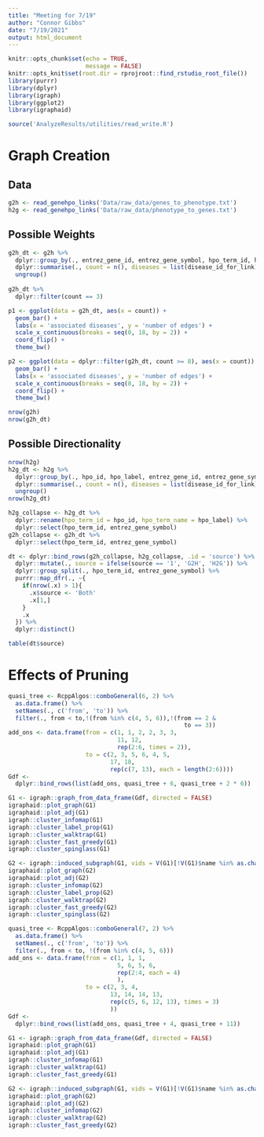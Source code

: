 ---
title: "Meeting for 7/19"
author: "Connor Gibbs"
date: "7/19/2021"
output: html_document
---

```{r setup, include=FALSE}
knitr::opts_chunk$set(echo = TRUE,
                      message = FALSE)
knitr::opts_knit$set(root.dir = rprojroot::find_rstudio_root_file())
library(purrr)
library(dplyr)
library(igraph)
library(ggplot2)
library(igraphaid)
```

```{r, include=FALSE}
source('AnalyzeResults/utilities/read_write.R')
```

# Graph Creation

## Data

```{r}
g2h <- read_genehpo_links('Data/raw_data/genes_to_phenotype.txt')
h2g <- read_genehpo_links('Data/raw_data/phenotype_to_genes.txt')
```

## Possible Weights

```{r}
g2h_dt <- g2h %>%
  dplyr::group_by(., entrez_gene_id, entrez_gene_symbol, hpo_term_id, hpo_term_name) %>%
  dplyr::summarise(., count = n(), diseases = list(disease_id_for_link)) %>%
  ungroup()
  
g2h_dt %>%
  dplyr::filter(count == 3)

p1 <- ggplot(data = g2h_dt, aes(x = count)) +
  geom_bar() +
  labs(x = 'associated diseases', y = 'number of edges') +
  scale_x_continuous(breaks = seq(0, 18, by = 2)) +
  coord_flip() +
  theme_bw()

p2 <- ggplot(data = dplyr::filter(g2h_dt, count >= 8), aes(x = count)) +
  geom_bar() +
  labs(x = 'associated diseases', y = 'number of edges') +
  scale_x_continuous(breaks = seq(8, 18, by = 2)) +
  coord_flip() +
  theme_bw()
```

```{r}
nrow(g2h)
nrow(g2h_dt)
```

## Possible Directionality

```{r}
nrow(h2g)
h2g_dt <- h2g %>%
  dplyr::group_by(., hpo_id, hpo_label, entrez_gene_id, entrez_gene_symbol) %>%
  dplyr::summarise(., count = n(), diseases = list(disease_id_for_link)) %>%
  ungroup()
nrow(h2g_dt)
```

```{r}
h2g_collapse <- h2g_dt %>%
  dplyr::rename(hpo_term_id = hpo_id, hpo_term_name = hpo_label) %>%
  dplyr::select(hpo_term_id, entrez_gene_symbol)
g2h_collapse <- g2h_dt %>%
  dplyr::select(hpo_term_id, entrez_gene_symbol)

dt <- dplyr::bind_rows(g2h_collapse, h2g_collapse, .id = 'source') %>%
  dplyr::mutate(., source = ifelse(source == '1', 'G2H', 'H2G')) %>%
  dplyr::group_split(., hpo_term_id, entrez_gene_symbol) %>%
  purrr::map_dfr(., ~{
    if(nrow(.x) > 1){
      .x$source <- 'Both'
      .x[1,]
    }
    .x
  }) %>%
  dplyr::distinct()

table(dt$source)
```

# Effects of Pruning

```{r}
quasi_tree <- RcppAlgos::comboGeneral(6, 2) %>%
  as.data.frame() %>%
  setNames(., c('from', 'to')) %>%
  filter(., from < to,!(from %in% c(4, 5, 6)),!(from == 2 &
                                                  to == 3))
add_ons <- data.frame(from = c(1, 1, 2, 2, 3, 3, 
                               11, 12,
                               rep(2:6, times = 2)),
                      to = c(2, 3, 5, 6, 4, 5, 
                             17, 18,
                             rep(c(7, 13), each = length(2:6))))
Gdf <-
  dplyr::bind_rows(list(add_ons, quasi_tree + 6, quasi_tree + 2 * 6))

G1 <- igraph::graph_from_data_frame(Gdf, directed = FALSE)
igraphaid::plot_graph(G1)
igraphaid::plot_adj(G1)
igraph::cluster_infomap(G1)
igraph::cluster_label_prop(G1)
igraph::cluster_walktrap(G1)
igraph::cluster_fast_greedy(G1)
igraph::cluster_spinglass(G1)

G2 <- igraph::induced_subgraph(G1, vids = V(G1)[!V(G1)$name %in% as.character(1:6)])
igraphaid::plot_graph(G2)
igraphaid::plot_adj(G2)
igraph::cluster_infomap(G2)
igraph::cluster_label_prop(G2)
igraph::cluster_walktrap(G2)
igraph::cluster_fast_greedy(G2)
igraph::cluster_spinglass(G2)
```

```{r}
quasi_tree <- RcppAlgos::comboGeneral(7, 2) %>%
  as.data.frame() %>%
  setNames(., c('from', 'to')) %>%
  filter(., from < to, !(from %in% c(4, 5, 6)))
add_ons <- data.frame(from = c(1, 1, 1, 
                               5, 6, 5, 6,
                               rep(2:4, each = 4)
                               ),
                      to = c(2, 3, 4, 
                             13, 14, 14, 13,
                             rep(c(5, 6, 12, 13), times = 3)
                             ))
Gdf <-
  dplyr::bind_rows(list(add_ons, quasi_tree + 4, quasi_tree + 11))

G1 <- igraph::graph_from_data_frame(Gdf, directed = FALSE)
igraphaid::plot_graph(G1)
igraphaid::plot_adj(G1)
igraph::cluster_infomap(G1)
igraph::cluster_walktrap(G1)
igraph::cluster_fast_greedy(G1)

G2 <- igraph::induced_subgraph(G1, vids = V(G1)[!V(G1)$name %in% as.character(1:4)])
igraphaid::plot_graph(G2)
igraphaid::plot_adj(G2)
igraph::cluster_infomap(G2)
igraph::cluster_walktrap(G2)
igraph::cluster_fast_greedy(G2)

```

